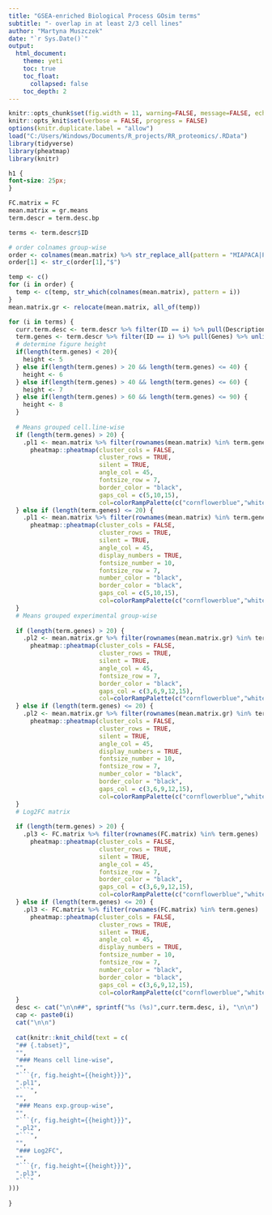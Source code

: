 ---
title: "GSEA-enriched Biological Process GOsim terms"
subtitle: "- overlap in at least 2/3 cell lines"
author: "Martyna Muszczek"
date: "`r Sys.Date()`"
output: 
  html_document:
    theme: yeti
    toc: true
    toc_float: 
      collapsed: false
    toc_depth: 2
---

```{r setup, include=FALSE}
knitr::opts_chunk$set(fig.width = 11, warning=FALSE, message=FALSE, echo=FALSE)
knitr::opts_knit$set(verbose = FALSE, progress = FALSE)
options(knitr.duplicate.label = "allow")
load("C:/Users/Windows/Documents/R_projects/RR_proteomics/.RData")
library(tidyverse)
library(pheatmap)
library(knitr)
```

```{css, echo=FALSE}
h1 {
font-size: 25px;
}
```

```{r plots, results="asis"}

FC.matrix = FC
mean.matrix = gr.means
term.descr = term.desc.bp

terms <- term.descr$ID

# order colnames group-wise
order <- colnames(mean.matrix) %>% str_replace_all(pattern = "MIAPACA|PANC|CFPAC", replacement = "") %>% unique()
order[1] <- str_c(order[1],"$")

temp <- c()
for (i in order) {
  temp <- c(temp, str_which(colnames(mean.matrix), pattern = i))
}
mean.matrix.gr <- relocate(mean.matrix, all_of(temp))

for (i in terms) {
  curr.term.desc <- term.descr %>% filter(ID == i) %>% pull(Description)
  term.genes <- term.descr %>% filter(ID == i) %>% pull(Genes) %>% unlist()
  # determine figure height
  if(length(term.genes) < 20){
    height <- 5
  } else if(length(term.genes) > 20 && length(term.genes) <= 40) {
    height <- 6
  } else if(length(term.genes) > 40 && length(term.genes) <= 60) {
    height <- 7
  } else if(length(term.genes) > 60 && length(term.genes) <= 90) {
    height <- 8
  }
  
  # Means grouped cell.line-wise
  if (length(term.genes) > 20) {
    .pl1 <- mean.matrix %>% filter(rownames(mean.matrix) %in% term.genes) |>
      pheatmap::pheatmap(cluster_cols = FALSE,
                         cluster_rows = TRUE,
                         silent = TRUE,
                         angle_col = 45,
                         fontsize_row = 7,
                         border_color = "black",
                         gaps_col = c(5,10,15),
                         col=colorRampPalette(c("cornflowerblue","white","red"))(100))
  } else if (length(term.genes) <= 20) {
    .pl1 <- mean.matrix %>% filter(rownames(mean.matrix) %in% term.genes) |>
      pheatmap::pheatmap(cluster_cols = FALSE,
                         cluster_rows = TRUE,
                         silent = TRUE,
                         angle_col = 45,
                         display_numbers = TRUE,
                         fontsize_number = 10,
                         fontsize_row = 7,
                         number_color = "black",
                         border_color = "black",
                         gaps_col = c(5,10,15),
                         col=colorRampPalette(c("cornflowerblue","white","red"))(100))
  }
  # Means grouped experimental group-wise
  
  if (length(term.genes) > 20) {
    .pl2 <- mean.matrix.gr %>% filter(rownames(mean.matrix.gr) %in% term.genes) |>
      pheatmap::pheatmap(cluster_cols = FALSE,
                         cluster_rows = TRUE,
                         silent = TRUE,
                         angle_col = 45,
                         fontsize_row = 7,
                         border_color = "black",
                         gaps_col = c(3,6,9,12,15),
                         col=colorRampPalette(c("cornflowerblue","white","red"))(100))
  } else if (length(term.genes) <= 20) {
    .pl2 <- mean.matrix.gr %>% filter(rownames(mean.matrix.gr) %in% term.genes) |>
      pheatmap::pheatmap(cluster_cols = FALSE,
                         cluster_rows = TRUE,
                         silent = TRUE,
                         angle_col = 45,
                         display_numbers = TRUE,
                         fontsize_number = 10,
                         fontsize_row = 7,
                         number_color = "black",
                         border_color = "black",
                         gaps_col = c(3,6,9,12,15),
                         col=colorRampPalette(c("cornflowerblue","white","red"))(100))
  }
  # Log2FC matrix
  
  if (length(term.genes) > 20) {
    .pl3 <- FC.matrix %>% filter(rownames(FC.matrix) %in% term.genes) |>
      pheatmap::pheatmap(cluster_cols = FALSE,
                         cluster_rows = TRUE,
                         silent = TRUE,
                         angle_col = 45,
                         fontsize_row = 7,
                         border_color = "black",
                         gaps_col = c(3,6,9,12,15),
                         col=colorRampPalette(c("cornflowerblue","white","red"))(100))
  } else if (length(term.genes) <= 20) {
    .pl3 <- FC.matrix %>% filter(rownames(FC.matrix) %in% term.genes) |>
      pheatmap::pheatmap(cluster_cols = FALSE,
                         cluster_rows = TRUE,
                         silent = TRUE,
                         angle_col = 45,
                         display_numbers = TRUE,
                         fontsize_number = 10,
                         fontsize_row = 7,
                         number_color = "black",
                         border_color = "black",
                         gaps_col = c(3,6,9,12,15),
                         col=colorRampPalette(c("cornflowerblue","white","red"))(100))
  }
  desc <- cat("\n\n##", sprintf("%s (%s)",curr.term.desc, i), "\n\n")
  cap <- paste0(i)
  cat("\n\n")
  
  cat(knitr::knit_child(text = c(
  "## {.tabset}",
  "",
  "### Means cell line-wise",
  "",
  "```{r, fig.height={{height}}}",
  ".pl1",
  "```",
  "",
  "### Means exp.group-wise",
  "",
  "```{r, fig.height={{height}}}",
  ".pl2",
  "```",
  "",
  "### Log2FC",
  "",
  "```{r, fig.height={{height}}}",
  ".pl3",
  "```"
)))
  
}  

 
```


